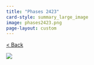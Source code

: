 ```yaml
---
title: "Phases 2423"
card-style: summary_large_image
image: phases2423.png
page-layout: custom
---
```


[\< Back](index.qmd){.btn .btn-secondary .btn role="button"}

![](phases2423.png){.full-art-display}
